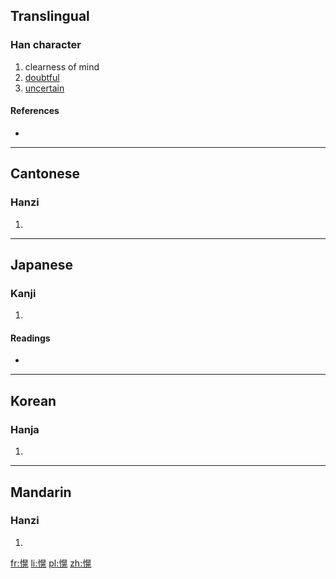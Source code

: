 ==Translingual==

===Han character===
{{Han char|rn=61|rad=心|as=10|sn=13|four=|canj=心日火山 (PAFU)}}

# clearness of mind
# [[doubtful]]
# [[uncertain]]

====References====
* {{Han ref|kx=0396.210|dkj=10995|dj=0735.090|hdz=42336.080|uh=6130|ud=24880}}

----

==Cantonese==

===Hanzi===
{{yue-hanzi|jyut=[[jiu6]]|y=yiu6}}

# {{defn|lang=yue|sort=心10}}

----

==Japanese==

===Kanji===
{{ja-kanji|grade=|rs=心10}}

# {{defn|lang=ja|sort=心10}}

====Readings====
* {{ja-readings|on=[[こう]] (kō), [[おう]] (ō)|kun=[[さとい]] (satoi)}}

----

==Korean==

===Hanja===
{{ko-hanja|hangeul=황|eumhun=|rv=hwang|mr=hwang|y=hwang}}

# {{defn|lang=ko|sort=心10}}

----

==Mandarin==

===Hanzi===
{{cmn-hanzi|pin=[[huǎng]] ([[huang3]])|wg=huang<sup>3</sup>}}

# {{defn|lang=cmn|sort=心10}}

[[fr:愰]]
[[li:愰]]
[[pl:愰]]
[[zh:愰]]